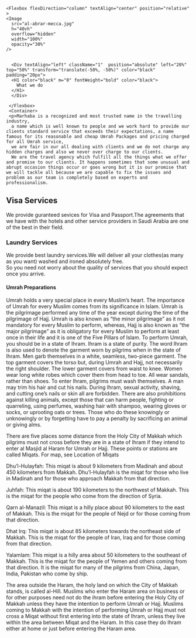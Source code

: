 <Section pt="0">
  
    <Flexbox flexDirection="column" textAlign="center" position="relative" >
    <Image
      src="al-abrar-mecca.jpg"
      h="40vh"
      overflow="hidden"
      width="100%"
      opacity="30%"
    />
    
    
      <Div textAlign="left" className="1"  position="absolute" left="20%" top="50%" transform="translate(-50%, -50%)" color="black" padding="20px">
      <H1 color="black" m="0" fontWeight="bold" color="black">
        What we do
      </H1>
      </Div>
    
     </Flexbox>
     <Container>
     <p>Marhaba is a recognized and most trusted name in the travelling industry,
      a name which is well known to people and we work hard to provide our clients standard service that exceeds their expectations, a name famous for its reasonable and cheap Umrah Packages and pricing charged for all Umrah service, 
      we are fair in our all dealing with clients and we do not charge any hidden charges and also we never over charge to our clients. 
      We are the travel agency which fulfill all the things what we offer and promise to our clients. It happens sometimes that some unusual and abrupt occasion things occur or goes wrong but it is our promise that we will tackle all because we are capable to fix the issues and problem as our team is completely based on experts and professionalism.

<h2>Visa Services</h2>
We provide guranteed sevices for Visa and Passport.The agreements that we have with the hotels and other service providers in Saudi Arabia are one of the best in their field.

<h3>Laundry Services</h3>
We provide best laundry services.We will deliver all your clothes(as many as you want) washed and ironed absolutely free.<br />So you need not worry about the quality of services that you should expect once you arrive.

<h4>Umrah Preparations</h4>
Umrah holds a very special place in every Muslim’s heart. The importance of Umrah for every Muslim comes from its significance in Islam. Umrah is the pilgrimage performed any time of the year except during the time of the pilgrimage of Hajj. Umrah is also known as “the minor pilgrimage” as it not mandatory for every Muslim to perform, whereas, Hajj is also known as “the major pilgrimage” as it is obligatory for every Muslim to perform at least once in their life and it is one of the Five Pillars of Islam.
To perform Umrah, you should be in a state of Ihram. Ihram is a state of purity.
The word Ihram is also used to denote the garment worn by pilgrims when in the state of Ihram. Men garb themselves in a white, seamless, two-piece garment. The top garment covers the torso but, during Umrah and Hajj, not necessarily the right shoulder. The lower garment covers from waist to knee. Women wear long white robes which cover them from head to toe. All wear sandals, rather than shoes.
To enter Ihram, pilgrims must wash themselves. A man may trim his hair and cut his nails. During Ihram, sexual activity, shaving, and cutting one’s nails or skin all are forbidden. There are also prohibitions against killing animals, except those that can harm people, fighting or quarreling, using perfumes, washing hair with shampoo, wearing gloves or socks, or uprooting oats or trees. Those who do these knowingly or unknowingly or by forgetting have to pay a penalty by sacrificing an animal or giving alms.

There are five places some distance from the Holy City of Makkah which pilgrims must not cross before they are in a state of Ihram if they intend to enter al Masjid al Haram for Umrah or Hajj. These points or stations are called Miqats. For map, see Location of Miqats

Dhu’l-Hulayfah: This miqat is about 9 kilometers from Madinah and about 450 kilometers from Makkah. Dhu’l-Hulayfah is the miqat for those who live in Madinah and for those who approach Makkah from that direction.

Juhfah: This miqat is about 190 kilometers to the northwest of Makkah. This is the miqat for the people who come from the direction of Syria.

Qarn al-Manazil: This miqat is a hilly place about 90 kilometers to the east of Makkah. This is the miqat for the people of Nejd or for those coming from that direction.

Dhat Irq: This miqat is about 85 kilometers towards the northeast side of Makkah. This is the miqat for the people of Iran, Iraq and for those coming from that direction.

Yalamlam: This miqat is a hilly area about 50 kilometers to the southeast of Makkah. This is the miqat for the people of Yemen and others coming from that direction. It is the miqat for many of the pilgrims from China, Japan, India, Pakistan who come by ship.

The area outside the Haram, the holy land on which the City of Makkah stands, is called al-Hill. Muslims who enter the Haram area on business or for other purposes need not do the ihram before entering the Holy City of Makkah unless they have the intention to perform Umrah or Hajj. Muslims coming to Makkah with the intention of performing Umrah or Hajj must not cross a Miqat without first entering into the state of Ihram, unless they live within the area between Miqat and the Haram. In this case they do Ihram either at home or just before entering the Haram area.
</p>
</Container>
</Section>